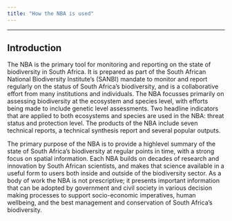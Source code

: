 ```yaml
---
title: "How the NBA is used"
---
```


------------------------------------------------------------------------

## Introduction

The NBA is the primary tool for monitoring and reporting on the state of biodiversity in South Africa. It is prepared as part of the South African National Biodiversity Institute's (SANBI) mandate to monitor and report regularly on the status of South Africa's biodiversity, and is a collaborative effort from many institutions and individuals. The NBA focusses primarily on assessing biodiversity at the ecosystem and species level, with efforts being made to include genetic level assessments. Two headline indicators that are applied to both ecosystems and species are used in the NBA: threat status and protection level. The products of the NBA include seven technical reports, a technical synthesis report and several popular outputs.

The primary purpose of the NBA is to provide a highlevel summary of the state of South Africa's biodiversity at regular points in time, with a strong focus on spatial information. Each NBA builds on decades of research and innovation by South African scientists, and makes that science available in a useful form to users both inside and outside of the biodiversity sector. As a body of work the NBA is not prescriptive; it presents important information that can be adopted by government and civil society in various decision making processes to support socio-economic imperatives, human wellbeing, and the best management and conservation of South Africa's biodiversity.
